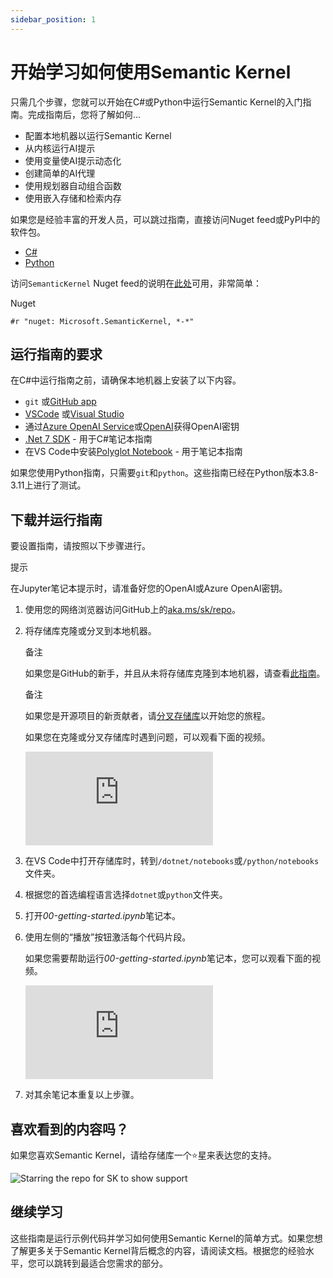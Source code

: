 ```yaml
---
sidebar_position: 1
---
```


# 开始学习如何使用Semantic Kernel

只需几个步骤，您就可以开始在C#或Python中运行Semantic Kernel的入门指南。完成指南后，您将了解如何...

- 配置本地机器以运行Semantic Kernel
- 从内核运行AI提示
- 使用变量使AI提示动态化
- 创建简单的AI代理
- 使用规划器自动组合函数
- 使用嵌入存储和检索内存

如果您是经验丰富的开发人员，可以跳过指南，直接访问Nuget feed或PyPI中的软件包。

- [C#](https://learn.microsoft.com/zh-cn/semantic-kernel/get-started/quick-start-guide?tabs=Csharp#tabpanel_1_Csharp)
- [Python](https://learn.microsoft.com/zh-cn/semantic-kernel/get-started/quick-start-guide?tabs=Csharp#tabpanel_1_python)

访问`SemanticKernel` Nuget feed的说明在[此处](https://www.nuget.org/packages/Microsoft.SemanticKernel/)可用，非常简单：

Nuget

```Nuget
#r "nuget: Microsoft.SemanticKernel, *-*"
```

## 运行指南的要求

在C#中运行指南之前，请确保本地机器上安装了以下内容。

- `git` 或[GitHub app](https://desktop.github.com/)
- [VSCode](https://code.visualstudio.com/Download) 或[Visual Studio](https://visualstudio.microsoft.com/downloads/)
- 通过[Azure OpenAI Service](https://learn.microsoft.com/en-us/azure/cognitive-services/openai/quickstart?pivots=programming-language-studio)或[OpenAI](https://openai.com/api/)获得OpenAI密钥
- [.Net 7 SDK](https://dotnet.microsoft.com/download) - 用于C#笔记本指南
- 在VS Code中安装[Polyglot Notebook](https://marketplace.visualstudio.com/items?itemName=ms-dotnettools.dotnet-interactive-vscode) - 用于笔记本指南

如果您使用Python指南，只需要`git`和`python`。这些指南已经在Python版本3.8-3.11上进行了测试。

## 下载并运行指南

要设置指南，请按照以下步骤进行。

 提示

在Jupyter笔记本提示时，请准备好您的OpenAI或Azure OpenAI密钥。

1. 使用您的网络浏览器访问GitHub上的[aka.ms/sk/repo](https://github.com/microsoft/semantic-kernel)。

2. 将存储库克隆或分叉到本地机器。

    备注

   如果您是GitHub的新手，并且从未将存储库克隆到本地机器，请查看[此指南](https://docs.github.com/repositories/creating-and-managing-repositories/cloning-a-repository)。

    备注

   如果您是开源项目的新贡献者，请[分叉存储库](https://docs.github.com/en/get-started/quickstart/contributing-to-projects)以开始您的旅程。

   如果您在克隆或分叉存储库时遇到问题，可以观看下面的视频。

   <iframe src="https://learn-video.azurefd.net/vod/player?id=5a410eae-b131-4227-a8e5-8e24e0cefd8e&amp;locale=zh-cn&amp;embedUrl=%2Fsemantic-kernel%2Fget-started%2Fquick-start-guide" frameborder="0" allowfullscreen="true" data-linktype="external" style={{
      boxSizing: 'inherit',
      outlineColor: 'inherit',
      margin: '0px',
      padding: '0px',
      border: '0px',
      width: '586.5px',
      height: '329.906px',
      inset: '0px'
   }}></iframe>

3. 在VS Code中打开存储库时，转到`/dotnet/notebooks`或`/python/notebooks`文件夹。

4. 根据您的首选编程语言选择`dotnet`或`python`文件夹。

5. 打开*00-getting-started.ipynb*笔记本。

6. 使用左侧的“播放”按钮激活每个代码片段。

   如果您需要帮助运行*00-getting-started.ipynb*笔记本，您可以观看下面的视频。

   <iframe src="https://learn-video.azurefd.net/vod/player?id=fc3c792e-3b4d-4009-900c-588ee35ee426&amp;locale=zh-cn&amp;embedUrl=%2Fsemantic-kernel%2Fget-started%2Fquick-start-guide" frameborder="0" allowfullscreen="true" data-linktype="external" 
   style={{
      boxSizing: 'inherit',
      outlineColor: 'inherit',
      margin: '0px',
      padding: '0px',
      border: '0px',
      width: '586.5px',
      height: '329.906px',
      inset: '0px'
   }}
   ></iframe>

7. 对其余笔记本重复以上步骤。

## 喜欢看到的内容吗？

如果您喜欢Semantic Kernel，请给存储库一个⭐️星来表达您的支持。

![Starring the repo for SK to show support](https://learn.microsoft.com/zh-cn/semantic-kernel/media/pleasestarrepo.png)

## 继续学习

这些指南是运行示例代码并学习如何使用Semantic Kernel的简单方式。如果您想了解更多关于Semantic Kernel背后概念的内容，请阅读文档。根据您的经验水平，您可以跳转到最适合您需求的部分。